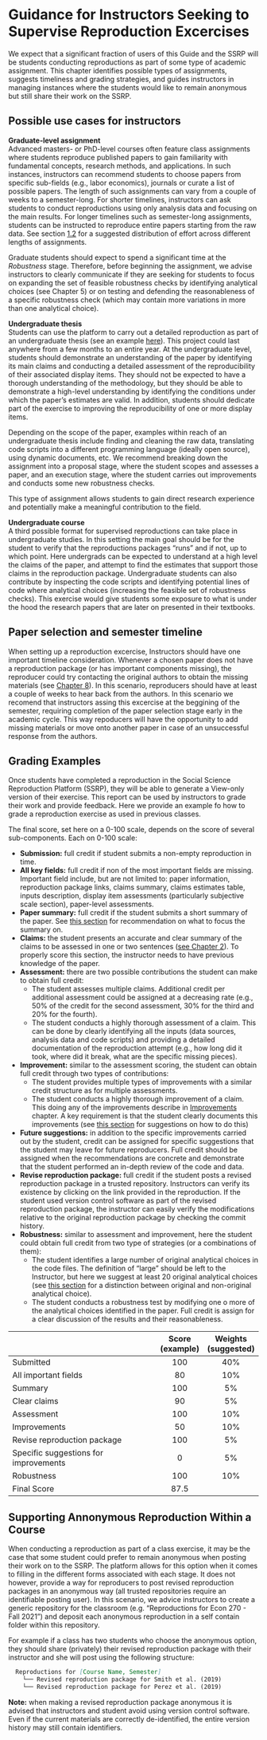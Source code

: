 # Guidance for Instructors Seeking to Supervise Reproduction Excercises

We expect that a significant fraction of users of this Guide and the SSRP will be students conducting reproductions as part of some type of academic assignment. This chapter identifies possible types of assignments, suggests timeliness and grading strategies, and guides instructors in managing instances where the students would like to remain anonymous but still share their work on the SSRP. 

## Possible use cases for instructors  

**Graduate-level assignment**  
Advanced masters- or PhD-level courses often feature class assignments where students reproduce published papers to gain familiarity with fundamental concepts, research methods, and applications. In such instances, instructors can recommend students to choose papers from specific sub-fields (e.g., labor economics), journals or curate a list of possible papers. The length of such assignments can vary from a couple of weeks to a semester-long. For shorter timelines, instructors can ask students to conduct reproductions using only analysis data and focusing on the main results. For longer timelines such as semester-long assignments, students can be instructed to reproduce entire papers starting from the raw data. See section [1.2](https://bitss.github.io/ACRE/select.html#identify-timeline) for a suggested distribution of effort across different lengths of assignments.

Graduate students should expect to spend a significant time at the *Robustness* stage. Therefore, before beginning the assignment, we advise instructors to clearly communicate if they are seeking for students to focus on expanding the set of feasible robustness checks by identifying analytical choices (see Chapter 5) or on testing and defending the reasonableness of a specific robustness check (which may contain more variations in more than one analytical choice).

**Undergraduate thesis**  
Students can use the platform to carry out a detailed reproduction as part of an undergraduate thesis (see an example [here](https://osf.io/3e6ps/)). This project could last anywhere from a few months to an entire year. At the undergraduate level, students should demonstrate an understanding of the paper by identifying its main claims and conducting a detailed assessment of the reproducibility of their associated display items. They should not be expected to have a thorough understanding of the methodology, but they should be able to demonstrate a high-level understanding by identifying the conditions under which the paper's estimates are valid. In addition, students should dedicate part of the exercise to improving the reproducibility of one or more display items. 

Depending on the scope of the paper, examples within reach of an undergraduate thesis include finding and cleaning the raw data, translating code scripts into a different programming language (ideally open source), using dynamic documents, etc. We recommend breaking down the assignment into a proposal stage, where the student scopes and assesses a paper, and an execution stage, where the student carries out improvements and conducts some new robustness checks.  

This type of assignment allows students to gain direct research experience and potentially make a meaningful contribution to the field.

**Undergraduate course**  
A third possible format for supervised reproductions can take place in undergraduate studies. In this setting the main goal should be for the student to verify that the reproductions packages "runs" and if not, up to which point. Here undergrads can be expected to understand at a high level the claims of the paper, and attempt to find the estimates that support those claims in the reproduction package. Undergraduate students can also contribute by inspecting the code scripts and identifying potential lines of code where analytical choices (increasing the feasible set of robustness checks). This exercise would give students some exposure to what is under the hood the research papers that are later on presented in their textbooks. 


## Paper selection and semester timeline

When setting up a reproduction excercise, Instructors should have one important timeline consideration. Whenever a chosen paper does not have a reproduction package (or has important components missing), the reproducer could try contacting the original authors to obtain the missing materials (see [Chapter 8](#comunications)). In this scenario, reproducers should have at least a couple of weeks to hear back from the authors. In this scenario we recomend that instructors assing this excercise at the beggining of the semester, requiring completion of the paper selection stage early in the academic cycle. This way repoducers will have the opportunity to add missing materials or move onto another paper in case of an unsuccessful response from the authors. 


## Grading Examples 

Once students have completed a reproduction in the Social Science Reproduction Platform (SSRP), they will be able to generate a View-only version of their exercise. This report can be used by instructors to grade their work and provide feedback. Here we provide an example fo how to grade a reproduction exercise as used in previous classes. 

The final score, set here on a 0-100 scale, depends on the score of several sub-components. Each on 0-100 scale: 

 - **Submission:** full credit if student submits a non-empty reproduction in time.    
 - **All key fields:** full credit if non of the most important fields are missing. Important field include, but are not limited to: paper information, reproduction package links, claims summary, claims estimates table, inputs description, display item assessments (particularly subjective scale section), paper-level assessments.  
 - **Paper summary:** full credit if the student submits a short summary of the paper. See [this section](#read-sum) for recommendation on what to focus the summary on. 
 - **Claims:** the student presents an accurate and clear summary of the claims to be assessed in one or two sentences ([see Chapter 2](#scoping)). To properly score this section, the instructor needs to have previous knowledge of the paper.  
 - **Assessment:** there are two possible contributions the student can make to obtain full credit:    
    - The student assesses multiple claims. Additional credit per additional assessment could be assigned at a decreasing rate (e.g., 50% of the credit for the second assessment, 30% for the third and 20% for the fourth).    
    - The student conducts a highly thorough assessment of a claim. This can be done by clearly identifying all the inputs (data sources, analysis data and code scripts) and providing a detailed documentation of the reproduction attempt (e.g., how long did it took, where did it break, what are the specific missing pieces).   
 - **Improvement:** similar to the assessment scoring, the student can obtain full credit through two types of contributions:
    - The student provides multiple types of improvements with a similar credit structure as for multiple assessments. 
    - The student conducts a highly thorough improvement of a claim. This doing any of the improvements describe in [Improvements](#improvements) chapter. A key requirement is that the student clearly documents this improvements (see [this section](#doc-impr) for suggestions on how to do this) 
- **Future suggestions:** in addition to the specific improvements carried out by the student, credit can be assigned for specific suggestions that the student may leave for future reproducers. Full credit should be assigned when the recommendations are concrete and demonstrate that the student performed an in-depth review of the code and data. 
- **Revise reproduction package:** full credit if the student posts a revised reproduction package in a trusted repository. Instructors can verify its existence by clicking on the link provided in the reproduction. If the student used version control software as part of the revised reproduction package, the instructor can easily verify the modifications relative to the original reproduction package by checking the commit history.   
- **Robustness:** similar to assessment and improvement, here the student could obtain full credit from two type of strategies (or a combinations of them): 
   - The student identifies a large number of original analytical choices in the code files. The definition of "large" should be left to the Instructor, but here we suggest at least 20 original analytical choices (see [this section](#robust) for a distinction between original and non-original analytical choice).
   - The student conducts a robustness test by modifying one o more of the analytical choices identified in the paper. Full credit is assign for a clear discussion of the results and their reasonableness. 




|                                       | Score <br>  (example) | Weights <br>  (suggested)  |
|---------------------------------------|:---------:|:-----------:|
| Submitted                             |  100      |   40%       |
| All important fields                  |  80       |   10%       |
| Summary                               |  100      |    5%       |
| Clear claims                          |  90       |    5%       |
| Assessment                            |  100      |   10%       |
| Improvements                          |  50       |   10%       |
| Revise reproduction package           |  100      |    5%       |
| Specific suggestions for improvements |  0        |    5%       |
| Robustness                            |  100      |   10%       |
| Final Score                           |  87.5     |             |  



## Supporting Annonymous Reproduction Within a Course

When conducting a reproduction as part of a class exercise, it may be the case that some student could prefer to remain anonymous when posting their work on to the SSRP. The platform allows for this option when it comes to filling in the different forms associated with each stage. It does not however, provide a way for reproducers to post revised reproduction packages in an anonymous way (all trusted repositories require an identifiable posting user). In this scenario, we advice instructors to create a generic repository for the classroom (e.g. "Reproductions for Econ 270 - Fall 2021") and deposit each anonymous reproduction in a self contain folder within this repository. 

For example if a class has two students who choose the anonymous option, they should share (privately) their revised reproduction package with their instructor and she will post using the following structure: 

```md
  Reproductions for [Course Name, Semester]
    └── Revised reproduction package for Smith et al. (2019)
    └── Revised reproduction package for Perez et al. (2019)
```

**Note:** when making a revised reproduction package anonymous it is advised that instructors and student avoid using version control software. Even if the current materials are correctly de-identified, the entire version history may still contain identifiers. 
